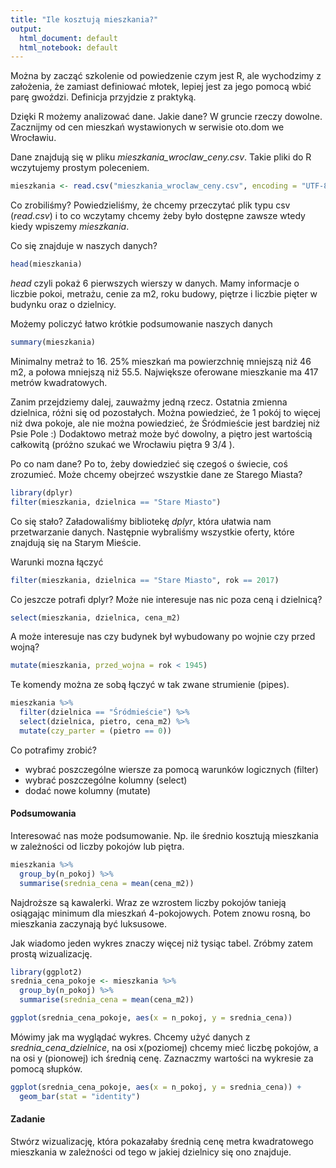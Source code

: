 ```yaml
---
title: "Ile kosztują mieszkania?"
output:
  html_document: default
  html_notebook: default
---
```


Można by zacząć szkolenie od powiedzenie czym jest R, ale wychodzimy z 
założenia, że zamiast definiować młotek, lepiej jest za jego pomocą wbić
parę gwoździ. Definicja przyjdzie z praktyką.

Dzięki R możemy analizować dane. Jakie dane? W gruncie rzeczy dowolne.
Zacznijmy od cen mieszkań wystawionych w serwisie oto.dom we Wrocławiu.

Dane znajdują się w pliku *mieszkania_wroclaw_ceny.csv*. Takie pliki do R
wczytujemy prostym poleceniem.

```r
mieszkania <- read.csv("mieszkania_wroclaw_ceny.csv", encoding = "UTF-8")
```

Co zrobiliśmy? Powiedzieliśmy, że chcemy przeczytać plik typu csv (*read.csv*)
i to co wczytamy chcemy żeby było dostępne zawsze wtedy kiedy wpiszemy 
*mieszkania*.

Co się znajduje w naszych danych?

```r
head(mieszkania)
```

*head* czyli pokaż 6 pierwszych wierszy w danych. Mamy informacje o liczbie pokoi,
metrażu, cenie za m2, roku budowy, piętrze i liczbie pięter w budynku oraz o dzielnicy.

Możemy policzyć łatwo krótkie podsumowanie naszych danych

```r
summary(mieszkania)
```

Minimalny metraż to 16. 25% mieszkań ma powierzchnię mniejszą niż 46 m2, a połowa
mniejszą niż 55.5. Największe oferowane mieszkanie ma 417 metrów kwadratowych.

Zanim przejdziemy dalej, zauważmy jedną rzecz. Ostatnia zmienna
dzielnica, różni się od pozostałych. Można powiedzieć, że 1 pokój to więcej niż dwa pokoje,
ale nie można powiedzieć, że Śródmieście jest bardziej niż Psie Pole :) 
Dodaktowo metraż może być dowolny, a piętro jest wartością całkowitą 
(próżno szukać we Wrocławiu piętra 9 3/4 ).

Po co nam dane? Po to, żeby dowiedzieć się czegoś o świecie, coś zrozumieć.
Może chcemy obejrzeć wszystkie dane ze Starego Miasta?

```r
library(dplyr)
filter(mieszkania, dzielnica == "Stare Miasto")
```

Co się stało? Załadowaliśmy bibliotekę *dplyr*, która ułatwia nam przetwarzanie danych.
Następnie wybraliśmy wszystkie oferty, które znajdują się na Starym Mieście.

Warunki mozna łączyć

```r
filter(mieszkania, dzielnica == "Stare Miasto", rok == 2017)
```

Co jeszcze potrafi dplyr? Może nie interesuje nas nic poza ceną i dzielnicą?

```r
select(mieszkania, dzielnica, cena_m2)
```

A może interesuje nas czy budynek był wybudowany po wojnie czy przed wojną?

```r
mutate(mieszkania, przed_wojna = rok < 1945)
```

Te komendy można ze sobą łączyć w tak zwane strumienie (pipes).

```r
mieszkania %>%
  filter(dzielnica == "Śródmieście") %>%
  select(dzielnica, pietro, cena_m2) %>%
  mutate(czy_parter = (pietro == 0))
```

Co potrafimy zrobić?

* wybrać poszczególne wiersze za pomocą warunków logicznych (filter)
* wybrać poszczególne kolumny (select)
* dodać nowe kolumny (mutate)

#### Podsumowania

Interesować nas może podsumowanie. Np. ile średnio kosztują mieszkania w zależności
od liczby pokojów lub piętra.

```r
mieszkania %>%
  group_by(n_pokoj) %>%
  summarise(srednia_cena = mean(cena_m2))
```

Najdroższe są kawalerki. Wraz ze wzrostem liczby pokojów tanieją osiągając minimum
dla mieszkań 4-pokojowych. Potem znowu rosną, bo mieszkania zaczynają być luksusowe. 

Jak wiadomo jeden wykres znaczy więcej niż tysiąc tabel. Zróbmy zatem prostą wizualizację.

```r
library(ggplot2)
srednia_cena_pokoje <- mieszkania %>%
  group_by(n_pokoj) %>%
  summarise(srednia_cena = mean(cena_m2))
```

```r
ggplot(srednia_cena_pokoje, aes(x = n_pokoj, y = srednia_cena))
```

Mówimy jak ma wyglądać wykres. Chcemy użyć danych z *srednia_cena_dzielnice*,
na osi x(poziomej) chcemy mieć liczbę pokojów, a na osi y (pionowej)
ich średnią cenę. Zaznaczmy wartości na wykresie za pomocą słupków.

```r
ggplot(srednia_cena_pokoje, aes(x = n_pokoj, y = srednia_cena)) +
  geom_bar(stat = "identity")
```

#### Zadanie

Stwórz wizualizację, która pokazałaby średnią cenę metra kwadratowego mieszkania
w zależności od tego w jakiej dzielnicy się ono znajduje.
